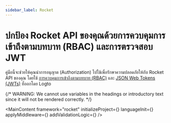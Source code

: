 ```yaml
---
sidebar_label: Rocket
---
```




# ปกป้อง Rocket API ของคุณด้วยการควบคุมการเข้าถึงตามบทบาท (RBAC) และการตรวจสอบ JWT

คู่มือนี้จะช่วยให้คุณนำการอนุญาต (Authorization) ไปใช้เพื่อรักษาความปลอดภัยให้กับ Rocket API ของคุณ โดยใช้ [การควบคุมการเข้าถึงตามบทบาท (RBAC)](/authorization/role-based-access-control) และ [JSON Web Tokens (JWTs)](https://auth.wiki/jwt) ที่ออกโดย Logto

{/* WARNING: We cannot use variables in the headings or introductory text since it will not be rendered correctly. */}

<MainContent
  framework="rocket"
  initializeProject={<InitProject />}
  languageInit={<Init />}
  applyMiddleware={<ApplyMiddleware />}
  addValidationLogic={<AddValidationLogic framework="rocket" />}
/>
